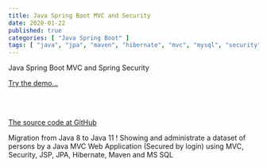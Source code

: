 ```yaml
---
title: Java Spring Boot MVC and Security
date: 2020-01-22
published: true
categories: [ "Java Spring Boot" ]
tags: [ "java", "jpa", "maven", "hibernate", "mvc", "mysql", "security" ]
---
```


Java Spring Boot MVC and Spring Security


<a href="https://pso-mvc-secure.azurewebsites.net" target="_blank" title="Java Spring Boot Security">Try the demo...</a>
 
<br /><br />

<a href="https://github.com/persteenolsen/springboot-mvc-security" target="_blank">The source code at GitHub</a>

Migration from Java 8 to Java 11 ! Showing and administrate a dataset of persons by a Java MVC Web Application (Secured by login) using MVC, Security, JSP, JPA, Hibernate, Maven and MS SQL






